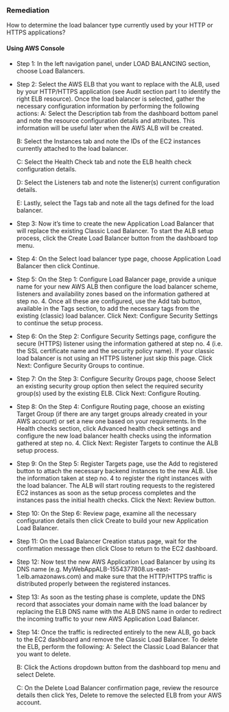 ### Remediation

How to determine the load balancer type currently used by your HTTP or HTTPS applications?

#### Using AWS Console

- Step 1: In the left navigation panel, under LOAD BALANCING section, choose Load Balancers.

- Step 2: Select the AWS ELB that you want to replace with the ALB, used by your HTTP/HTTPS application (see Audit section part I to identify the right ELB resource). Once the load balancer is selected, gather the necessary configuration information by performing the following actions:
  A: Select the Description tab from the dashboard bottom panel and note the resource configuration details and attributes. This information will be useful later when the AWS ALB will be created.

  B: Select the Instances tab and note the IDs of the EC2 instances currently attached to the load balancer.

  C: Select the Health Check tab and note the ELB health check configuration details.

  D: Select the Listeners tab and note the listener(s) current configuration details.

  E: Lastly, select the Tags tab and note all the tags defined for the load balancer.

- Step 3: Now it’s time to create the new Application Load Balancer that will replace the existing Classic Load Balancer. To start the ALB setup process, click the Create Load Balancer button from the dashboard top menu.

- Step 4: On the Select load balancer type page, choose Application Load Balancer then click Continue.

- Step 5: On the Step 1: Configure Load Balancer page, provide a unique name for your new AWS ALB then configure the load balancer scheme, listeners and availability zones based on the information gathered at step no. 4. Once all these are configured, use the Add tab button, available in the Tags section, to add the necessary tags from the existing (classic) load balancer. Click Next: Configure Security Settings to continue the setup process.

- Step 6: On the Step 2: Configure Security Settings page, configure the secure (HTTPS) listener using the information gathered at step no. 4 (i.e. the SSL certificate name and the security policy name). If your classic load balancer is not using an HTTPS listener just skip this page. Click Next: Configure Security Groups to continue.

- Step 7: On the Step 3: Configure Security Groups page, choose Select an existing security group option then select the required security group(s) used by the existing ELB. Click Next: Configure Routing.

- Step 8: On the Step 4: Configure Routing page, choose an existing Target Group (if there are any target groups already created in your AWS account) or set a new one based on your requirements. In the Health checks section, click Advanced health check settings and configure the new load balancer health checks using the information gathered at step no. 4. Click Next: Register Targets to continue the ALB setup process.

- Step 9: On the Step 5: Register Targets page, use the Add to registered button to attach the necessary backend instances to the new ALB. Use the information taken at step no. 4 to register the right instances with the load balancer. The ALB will start routing requests to the registered EC2 instances as soon as the setup process completes and the instances pass the initial health checks. Click the Next: Review button.

- Step 10: On the Step 6: Review page, examine all the necessary configuration details then click Create to build your new Application Load Balancer.

- Step 11: On the Load Balancer Creation status page, wait for the confirmation message then click Close to return to the EC2 dashboard.

- Step 12: Now test the new AWS Application Load Balancer by using its DNS name (e.g. MyWebAppALB-1554377808.us-east-1.elb.amazonaws.com) and make sure that the HTTP/HTTPS traffic is distributed properly between the registered instances.

- Step 13: As soon as the testing phase is complete, update the DNS record that associates your domain name with the load balancer by replacing the ELB DNS name with the ALB DNS name in order to redirect the incoming traffic to your new AWS Application Load Balancer.

- Step 14: Once the traffic is redirected entirely to the new ALB, go back to the EC2 dashboard and remove the Classic Load Balancer. To delete the ELB, perform the following:
  A: Select the Classic Load Balancer that you want to delete.

  B: Click the Actions dropdown button from the dashboard top menu and select Delete.

  C: On the Delete Load Balancer confirmation page, review the resource details then click Yes, Delete to remove the selected ELB from your AWS account.
